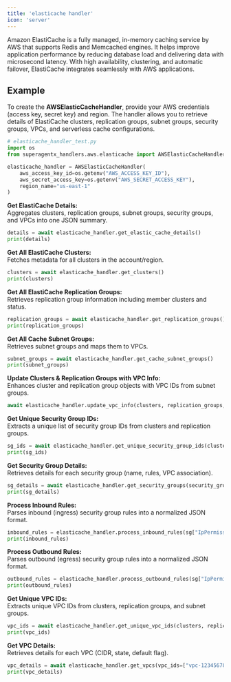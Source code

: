 ```yaml
---
title: 'elasticache handler'
icon: 'server'
---
```


Amazon ElastiCache is a fully managed, in-memory caching service by AWS that supports Redis and Memcached engines.
It helps improve application performance by reducing database load and delivering data with microsecond latency.
With high availability, clustering, and automatic failover, ElastiCache integrates seamlessly with AWS applications.

## Example

To create the **AWSElasticCacheHandler**, provide your AWS credentials (access key, secret key) and region.
The handler allows you to retrieve details of ElastiCache clusters, replication groups, subnet groups, security groups,
VPCs, and serverless cache configurations.

```python
# elasticache_handler_test.py
import os
from superagentx_handlers.aws.elasticache import AWSElasticCacheHandler

elasticache_handler = AWSElasticCacheHandler(
    aws_access_key_id=os.getenv("AWS_ACCESS_KEY_ID"),
    aws_secret_access_key=os.getenv("AWS_SECRET_ACCESS_KEY"),
    region_name="us-east-1"
)
```
**Get ElastiCache Details:** <br />
Aggregates clusters, replication groups, subnet groups, security groups, and VPCs into one JSON summary.
```python
details = await elasticache_handler.get_elastic_cache_details()
print(details)
```

**Get All ElastiCache Clusters:** <br />
Fetches metadata for all clusters in the account/region.
```python
clusters = await elasticache_handler.get_clusters()
print(clusters)
```

**Get All ElastiCache Replication Groups:** <br />
Retrieves replication group information including member clusters and status.
```python
replication_groups = await elasticache_handler.get_replication_groups()
print(replication_groups)
```

**Get All Cache Subnet Groups:** <br />
Retrieves subnet groups and maps them to VPCs.
```python
subnet_groups = await elasticache_handler.get_cache_subnet_groups()
print(subnet_groups)
```

**Update Clusters & Replication Groups with VPC Info:** <br />
Enhances cluster and replication group objects with VPC IDs from subnet groups.
```python
await elasticache_handler.update_vpc_info(clusters, replication_groups, subnet_groups)
```

**Get Unique Security Group IDs:** <br />
Extracts a unique list of security group IDs from clusters and replication groups.
```python
sg_ids = await elasticache_handler.get_unique_security_group_ids(clusters, replication_groups)
print(sg_ids)
```

**Get Security Group Details:** <br />
Retrieves details for each security group (name, rules, VPC association).
```python
sg_details = await elasticache_handler.get_security_groups(security_group_ids=["sg-0123456789abcdef"])
print(sg_details)
```

**Process Inbound Rules:** <br />
Parses inbound (ingress) security group rules into a normalized JSON format.
```python
inbound_rules = elasticache_handler.process_inbound_rules(sg["IpPermissions"])
print(inbound_rules)
```

**Process Outbound Rules:** <br />
Parses outbound (egress) security group rules into a normalized JSON format.
```python
outbound_rules = elasticache_handler.process_outbound_rules(sg["IpPermissionsEgress"])
print(outbound_rules)
```

**Get Unique VPC IDs:** <br />
Extracts unique VPC IDs from clusters, replication groups, and subnet groups.
```python
vpc_ids = await elasticache_handler.get_unique_vpc_ids(clusters, replication_groups, subnet_groups)
print(vpc_ids)
```

**Get VPC Details:** <br />
Retrieves details for each VPC (CIDR, state, default flag).
```python
vpc_details = await elasticache_handler.get_vpcs(vpc_ids=["vpc-1234567890abcdef"])
print(vpc_details)
```